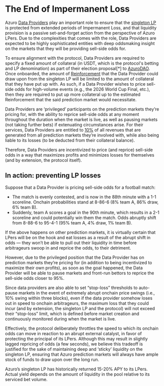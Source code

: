 
# The End of Impermanent Loss

Azuro [Data Providers](/knowledge-hub/how-azuro-works/protocol-actors/data-providers) play an important role to ensure that the [singleton LP](/knowledge-hub/how-azuro-works/protocol-actors/liquidity-providers) is protected from extended periods of Impermanent Loss, and that liquidity provision is a passive set-and-forget action from the perspective of Azuro LPers. Due to the complexities that comes with the role, Data Providers are expected to be highly sophisticated entities with deep oddsmaking insight on the markets that they will be providing sell-side odds for.

To ensure alignment with the protocol, Data Providers are required to specify a fixed amount of collateral (in USDT, which is the protocol's betting and LP denomination) as part of their election proposal[*] to [AzuroDAO](/knowledge-hub/azur/azuro-dao). Once onboarded, the amount of [Reinforcement](/knowledge-hub/how-azuro-works/components/reinforcement) that the Data Provider could draw upon from the singleton LP will be limited to the amount of collateral that they have put up with. As such, if a Data Provider wishes to price sell-side odds for high-volume events (e.g., the 2026 World Cup Final, etc.), then they are required to put up more collateral up to the estimated Reinforcement that the said prediction market would necessitate.

Data Providers are ‘privileged’ participants on the prediction markets they’re pricing for, with the ability to reprice sell-side odds at any moment throughout the duration when the market is live, as well as pausing markets (not taking further bets) if extenuating circumstances arise. For their services, Data Providers are entitled to [10%](/knowledge-hub/how-azuro-works/reward-distribution) of all revenues that are generated from all prediction markets they’re involved with, while also being liable to its losses (to be deducted from their collateral balance).

Therefore, Data Providers are incentivized to price (and reprice) sell-side odds in a way that maximizes profits and minimizes losses for themselves (and by extension, the protocol itself).

## In action: preventing LP losses

Suppose that a Data Provider is pricing sell-side odds for a football match:
- The match is evenly contested, and is now in the 88th minute with a 1-1 scoreline. Onchain probabilities stand at 8-86-6 (8% team A, 86% draw, 6% team B).
- Suddenly, team A scores a goal in the 90th minute, which results in a 2-1 scoreline and could potentially win them the match. Odds abruptly shift from 8-88-6 to 95-4-1 (95% team A, 4% draw, 1% team B).

If the above happens on other prediction markets, it is virtually certain that LPers will be on the hook and eat losses as a result of the abrupt shift in odds — they won’t be able to pull out their liquidity in time before arbitrageurs swoop in and reprice the odds, to their detriment.

However, due to the privileged position that the Data Provider has on prediction markets they’re pricing for (in addition to being incentivized to maximize their own profits), as soon as the goal happened, the Data Provider will be able to pause markets and front-run bettors to reprice the sell-side odds closer to 95%.

Since data providers are also able to set “stop-loss” thresholds to auto-pause markets in the event of extremely abrupt onchain price swings (i.e., 10% swing within three blocks), even if the data provider somehow loses out in speed to onchain arbitrageurs, the maximum loss that they could incur (and by extension, the singleton LP and the protocol) will not exceed their “stop-loss” limit, which is defined before market creation and continuously monitored during when the market is live.

Effectively, the protocol deliberately throttles the speed to which its onchain odds can move in reaction to an abrupt external catalyst, in favor of protecting the principal of its LPers. Although this may result in slightly lagged repricing of odds (a few seconds), we believe this tradeoff is justified for the sake of maintaining deep and ‘sticky’ liquidity on the singleton LP, ensuring that Azuro prediction markets will always have ample stock of funds to draw upon over the long run.

<Callout type="info">
Azuro’s singleton LP has historically returned 15-20% APY to its LPers. Actual yield depends on the amount of liquidity in the pool relative to its serviced bet volume.
</Callout>